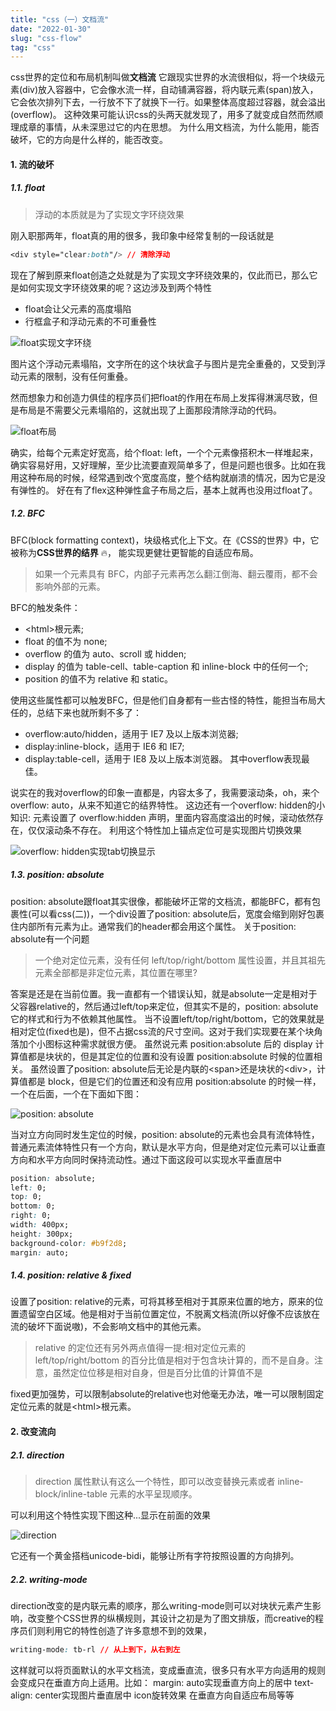 ```yaml
---
title: "css（一）文档流"
date: "2022-01-30"
slug: "css-flow"
tag: "css"
---
```


css世界的定位和布局机制叫做**文档流**
它跟现实世界的水流很相似，将一个块级元素(div)放入容器中，它会像水流一样，自动铺满容器，将内联元素(span)放入，它会依次排列下去，一行放不下了就换下一行。如果整体高度超过容器，就会溢出(overflow)。
这种效果可能认识css的头两天就发现了，用多了就变成自然而然顺理成章的事情，从未深思过它的内在思想。
为什么用文档流，为什么能用，能否破坏，它的方向是什么样的，能否改变。

#### 1. 流的破坏

##### 1.1. float
>浮动的本质就是为了实现文字环绕效果

刚入职那两年，float真的用的很多，我印象中经常复制的一段话就是
``` css
<div style="clear:both"/> // 清除浮动
```
现在了解到原来float创造之处就是为了实现文字环绕效果的，仅此而已，那么它是如何实现文字环绕效果的呢？这边涉及到两个特性
- float会让父元素的高度塌陷
- 行框盒子和浮动元素的不可重叠性

![float实现文字环绕](./css-flow/float-around.png)

图片这个浮动元素塌陷，文字所在的这个块状盒子与图片是完全重叠的，又受到浮动元素的限制，没有任何重叠。

然而想象力和创造力俱佳的程序员们把float的作用在布局上发挥得淋漓尽致，但是布局是不需要父元素塌陷的，这就出现了上面那段清除浮动的代码。

![float布局](./css-flow/float.png)

确实，给每个元素定好宽高，给个float: left，一个个元素像搭积木一样堆起来，确实容易好用，又好理解，至少比流要直观简单多了，但是问题也很多。比如在我用这种布局的时候，经常遇到改个宽度高度，整个结构就崩溃的情况，因为它是没有弹性的。
好在有了flex这种弹性盒子布局之后，基本上就再也没用过float了。

##### 1.2. BFC
BFC(block formatting context)，块级格式化上下文。在《CSS的世界》中，它被称为**CSS世界的结界**  🔥，
能实现更健壮更智能的自适应布局。
>如果一个元素具有 BFC，内部子元素再怎么翻江倒海、翻云覆雨，都不会影响外部的元素。

BFC的触发条件：
- \<html>根元素;
- float 的值不为 none;
- overflow 的值为 auto、scroll 或 hidden;
- display 的值为 table-cell、table-caption 和 inline-block 中的任何一个;
- position 的值不为 relative 和 static。

使用这些属性都可以触发BFC，但是他们自身都有一些古怪的特性，能担当布局大任的，总结下来也就所剩不多了：
- overflow:auto/hidden，适用于 IE7 及以上版本浏览器;
- display:inline-block，适用于 IE6 和 IE7;
- display:table-cell，适用于 IE8 及以上版本浏览器。
其中overflow表现最佳。

说实在的我对overflow的印象一直都是，内容太多了，我需要滚动条，oh，来个overflow: auto，从来不知道它的结界特性。
这边还有一个overflow: hidden的小知识:
元素设置了 overflow:hidden 声明，里面内容高度溢出的时候，滚动依然存在，仅仅滚动条不存在。
利用这个特性加上锚点定位可是实现图片切换效果

![overflow: hidden实现tab切换显示](./css-flow/overflow-hidden.gif)


##### 1.3. position: absolute
position: absolute跟float其实很像，都能破坏正常的文档流，都能BFC，都有包裹性(可以看css(二))，一个div设置了position: absolute后，宽度会缩到刚好包裹住内部所有元素为止。通常我们的header都会用这个属性。
关于position: absolute有一个问题
>一个绝对定位元素，没有任何 left/top/right/bottom 属性设置，并且其祖先元素全部都是非定位元素，其位置在哪里?

答案是还是在当前位置。我一直都有一个错误认知，就是absolute一定是相对于父容器relative的，然后通过left/top来定位，但其实不是的，position: absolute它的样式和行为不依赖其他属性。
当不设置left/top/right/bottom，它的效果就是相对定位(fixed也是)，但不占据css流的尺寸空间。这对于我们实现要在某个块角落加个小图标这种需求就很方便。
虽然说元素 position:absolute 后的 display 计算值都是块状的，但是其定位的位置和没有设置 position:absolute 时候的位置相关。
虽然设置了position: absolute后无论是内联的\<span>还是块状的\<div>，计算值都是 block，但是它们的位置还和没有应用 position:absolute 的时候一样，一个在后面，一个在下面如下图：

![position: absolute](./css-flow/position-absolute.png)

当对立方向同时发生定位的时候，position: absolute的元素也会具有流体特性，普通元素流体特性只有一个方向，默认是水平方向，但是绝对定位元素可以让垂直方向和水平方向同时保持流动性。通过下面这段可以实现水平垂直居中
``` css
position: absolute;
left: 0;
top: 0;
bottom: 0;
right: 0;
width: 400px;
height: 300px;
background-color: #b9f2d8;
margin: auto;
```
##### 1.4. position: relative & fixed
设置了position: relative的元素，可将其移至相对于其原来位置的地方，原来的位置遗留空白区域。他是相对于当前位置定位，不脱离文档流(所以好像不应该放在流的破坏下面说嗷)，不会影响文档中的其他元素。
>relative 的定位还有另外两点值得一提:相对定位元素的 left/top/right/bottom 的百分比值是相对于包含块计算的，而不是自身。注意，虽然定位位移是相对自身，但是百分比值的计算值不是

fixed更加强势，可以限制absolute的relative也对他毫无办法，唯一可以限制固定定位元素的就是\<html>根元素。

#### 2. 改变流向

##### 2.1. direction
>direction 属性默认有这么一个特性，即可以改变替换元素或者 inline-block/inline-table 元素的水平呈现顺序。

可以利用这个特性实现下图这种...显示在前面的效果

![direction](./css-flow/direction.png)

它还有一个黄金搭档unicode-bidi，能够让所有字符按照设置的方向排列。

##### 2.2. writing-mode
direction改变的是内联元素的顺序，那么writing-mode则可以对块状元素产生影响，改变整个CSS世界的纵横规则，其设计之初是为了图文排版，而creative的程序员们则利用它的特性创造了许多意想不到的效果，
``` css
writing-mode: tb-rl // 从上到下，从右到左
```
这样就可以将页面默认的水平文档流，变成垂直流，很多只有水平方向适用的规则会变成只在垂直方向上适用。比如：
margin: auto实现垂直方向上的居中
text-align: center实现图片垂直居中
icon旋转效果
在垂直方向自适应布局等等